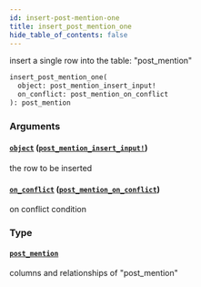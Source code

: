 ```yaml
---
id: insert-post-mention-one
title: insert_post_mention_one
hide_table_of_contents: false
---
```


insert a single row into the table: "post_mention"

```graphql
insert_post_mention_one(
  object: post_mention_insert_input!
  on_conflict: post_mention_on_conflict
): post_mention
```

### Arguments

#### [`object`](#) ([`post_mention_insert_input!`](../inputs/post-mention-insert-input))

the row to be inserted

#### [`on_conflict`](#) ([`post_mention_on_conflict`](../inputs/post-mention-on-conflict))

on conflict condition

### Type

#### [`post_mention`](../objects/post-mention)

columns and relationships of "post_mention"
